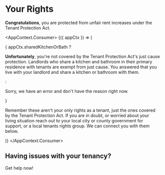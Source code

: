 
# Your Rights

**Congratulations**, you are protected from unfair rent increases under the Tenant Protection Act.

<AppContext.Consumer>
    {({ appCtx }) => (
        <div>
        {
            appCtx.sharedKitchenOrBath ?
            <p><strong>Unfortunately</strong>, you're not covered by the Tenant Protection Act's just cause protection. Landlords who share a kitchen and bathroom in their primary residence with tenants are exempt from just cause. You answered that you live with your landlord and share a kitchen or bathroom with them. </p>
            :
            <p>Sorry, we have an error and don't have the reason right now.</p>
        }
        <p>Remember these aren't your only rights as a tenant, just the ones covered by the Tenant Protection Act. If you are in doubt, or worried about your living situation reach out to your local city or county government for support, or a local tenants rights group. We can connect you with them below.</p>
        </div>
    )}
</AppContext.Consumer>

## Having issues with your tenancy?
<PrimaryButton to="/getHelp">Get help now!</PrimaryButton>
